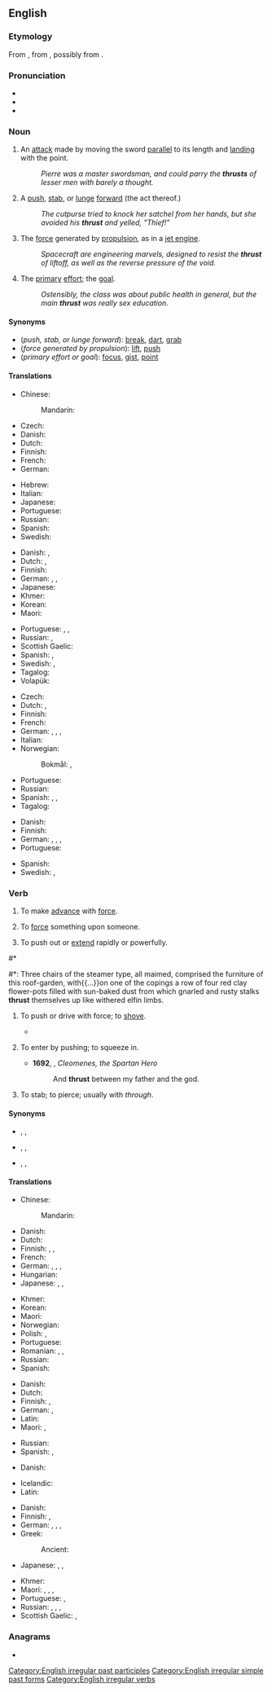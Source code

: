 ==English==
{{wikipedia|dab=Thrust (disambiguation)|Thrust}}

===Etymology===
From {{der|en|non|þrysta}}, from {{der|en|gem-pro|*þrustijaną}}, possibly from {{der|en|ine-pro|*trewd-}}.
{{PIE root|en|trewd}}

===Pronunciation===
* {{IPA|en|/θɹʌst/}}
* {{audio|en|En-us-thrust.ogg|Audio (US)}}
* {{rhymes|en|ʌst}}

===Noun===
{{en-noun|~}}

# {{lb|en|fencing}} An [[attack]] made by moving the sword [[parallel]] to its length and [[land]]ing with the point.
#: ''Pierre was a master swordsman, and could parry the '''thrusts''' of lesser men with barely a thought.''
# A [[push]], [[stab]], or [[lunge]] [[forward]] (the act thereof.)
#: ''The cutpurse tried to knock her satchel from her hands, but she avoided his '''thrust''' and yelled, "Thief!"''
# The [[force]] generated by [[propulsion]], as in a [[jet engine]].
#: ''Spacecraft are engineering marvels, designed to resist the '''thrust''' of liftoff, as well as the reverse pressure of the void.''
# {{lb|en|figuratively}} The [[primary]] [[effort]]; the [[goal]].
#: ''Ostensibly, the class was about public health in general, but the main '''thrust''' was really sex education.''

====Synonyms====
* (''push, stab, or lunge forward''): [[break]], [[dart]], [[grab]]
* (''force generated by propulsion''): [[lift]], [[push]]
* (''primary effort or goal''): [[focus]], [[gist]], [[point]]

====Translations====
{{trans-top|an attack with a sword}}
* Chinese:
*: Mandarin: {{t|cmn|刺击}}
* Czech: {{t|cs|výpad|m}}
* Danish: {{t|da|stød|n}}
* Dutch: {{t+|nl|steek|m}}
* Finnish: {{t+|fi|pisto}}
* French: {{t+|fr|estocade|f}}
* German: {{t+|de|Stoß|m}}
{{trans-mid}}
* Hebrew: {{t+|he|אִבְחָה|f|tr=ivẖá}}
* Italian: {{t+|it|stoccata}}
* Japanese: {{t+|ja|突き|tr=つき, tsuki|sc=Jpan}}
* Portuguese: {{t|pt|estocada|f}}
* Russian: {{t+|ru|уко́л|m}}
* Spanish: {{t+|es|estocada|f}}
* Swedish: {{t+|sv|stöt}}
{{trans-bottom}}

{{trans-top|a lunge forward}}
* Danish: {{t+|da|anfald|n}}, {{t|da|fremstød|n}}
* Dutch: {{t+|nl|stoot|m}}, {{t+|nl|steek|m}}
* Finnish: {{t+|fi|syöksy}}
* German: {{t+|de|Stoß|m}}, {{t+|de|Stich|m}}, {{t+|de|Vorstoß|m}}
* Japanese: {{t+|ja|突き|tr=tsuki}}
* Khmer: {{t|km|ដំណើរហក់|tr=dɑm naəhɑk|sc=Khmr}}
* Korean: {{t-needed|ko}}
* Maori: {{t|mi|pūmuka}}
{{trans-mid}}
* Portuguese: {{t+|pt|impulso|m}}, {{t+|pt|ímpeto|m}}, {{t+|pt|ataque|m}}
* Russian: {{t+|ru|вы́пад|m}}, {{t+|ru|уда́р|m}}
* Scottish Gaelic: {{t|gd|sparradh|m}}
* Spanish: {{t+|es|empuje|m}}, {{t+|es|envión|m}}
* Swedish: {{t+|sv|anfall}}, {{t+|sv|framstöt}}
* Tagalog: {{t+|tl|sikad}}
* Volapük: {{t-needed|vo}}
{{trans-bottom}}

{{trans-top|force due to propulsion}}
* Czech: {{t+|cs|tah|m}}
* Dutch: {{t+|nl|druk|m}}, {{t+|nl|stuwkracht|f}}
* Finnish: {{t+|fi|työntövoima}}
* French: {{t+|fr|poussée}}
* German: {{t+|de|Schub|m}}, {{t|de|Schubkraft|f}}, {{t+|de|Druck|m}}, {{t+|de|Druckkraft|f}}
* Italian: {{t+|it|spinta|f}}
* Norwegian:
*: Bokmål: {{t|nb|skyvekraft|m|f}}, {{t|nb|thrust|m}}
{{trans-mid}}
* Portuguese: {{t+|pt|impulso|m}}
* Russian: {{t+|ru|тя́га|f}}
* Spanish: {{t+|es|empuje|m}}, {{t+|es|envión|m}}, {{t+|es|impulso|m}}
* Tagalog: {{t+|tl|sikad}}
{{trans-bottom}}

{{trans-top|(figurative) primary effort}}
* Danish: {{t+|da|mål|n}}
* Finnish: {{t+|fi|ydin}}
* German: {{t|de|Stoßrichtung|f}}, {{t+|de|Tenor|m}}, {{t+|de|Ziel}}, {{t|de|Zielrichtung|f}}
* Portuguese: {{t+|pt|ênfase|f}}
{{trans-mid}}
* Spanish: {{t+|es|énfasis|m}}
* Swedish: {{t+|sv|syfte}}, {{t+|sv|mål}}
{{trans-bottom}}

===Verb===
{{en-verb|thrusts|thrusting|thrust|past2=thrusted}}

# {{lb|en|intransitive}} To make [[advance]] with [[force#Noun|force]].
#: {{ux|en|We '''thrust''' at the enemy with our forces.}}
# {{lb|en|transitive}} To [[force#Verb|force]] something upon someone.
#: {{ux|en|I asked her not to '''thrust''' the responsibility on me.}}
# {{lb|en|transitive}} To push out or [[extend]] rapidly or powerfully.
#: {{ux|en|He '''thrust''' his arm into the icy stream and grabbed a wriggling fish, astounding the observers.}}
#: {{ux|en|Towers '''thrusting''' skyward.}}

#* {{RQ:Vance Nobody|I}}
#*: Three chairs of the steamer type, all maimed, comprised the furniture of this roof-garden, with{{...}}on one of the copings a row of four red clay flower-pots filled with sun-baked dust from which gnarled and rusty stalks '''thrust''' themselves up like withered elfin limbs.
# {{lb|en|transitive}} To push or drive with force; to [[shove]].
#: {{ux|en|to '''thrust''' anything with the hand or foot, or with an instrument}}
#* {{RQ:Milton Paradise Regained|Samson Agonistes|28|passage=Into a Dungeon '''thruſt''', to work with Slaves?}}
# {{lb|en|intransitive}} To enter by pushing; to squeeze in.
#* '''1692''', {{w|John Dryden}}, ''Cleomenes, the Spartan Hero''
#*: And '''thrust''' between my father and the god.
# To stab; to pierce; usually with ''through''.

====Synonyms====
* {{sense|advance with force}} {{l|en|attack}}, {{l|en|charge}}, {{l|en|rush}}
* {{sense|force upon someone}} {{l|en|compel}}, {{l|en|charge}}, {{l|en|force}}
* {{sense|push out or extend rapidly and powerfully}} {{l|en|dart}}, {{l|en|reach}}, {{l|en|stab}}

====Translations====
{{trans-top|make an advance with force}}
* Chinese:
*: Mandarin: {{t+|cmn|推力|tr=tuīlì|sc=Hani}}
* Danish: {{t|da|støde}}
* Dutch: {{t|nl|vooruitstuwen}}
* Finnish: {{t+|fi|iskeä}}, {{t+|fi|sysätä}}, {{t|fi|työntyä}}
* French: {{t+|fr|propulser}}
* German: {{t+|de|schieben}}, {{t+|de|stoßen}}, {{t|de|entgegenwerfen}}, {{t+|de|stürmen}}
* Hungarian: {{t+|hu|taszít}}
* Japanese: {{t+|ja|押す|tr=おす, osu|sc=Jpan}}, {{t+|ja|突く|tr=つく, tsuku|sc=Jpan}}, {{t+|ja|刺す|tr=さす, sasu|sc=Jpan}}
{{trans-mid}}
* Khmer: {{t|km|រុញច្រាន|tr=ruɲ craan|sc=Khmr}}
* Korean: {{t+|ko|돌격|tr=dolgyeok-hada|alt=돌격하다}}
* Maori: {{t|mi|whakaete}}
* Norwegian: {{t|no|støt}}
* Polish: {{t+|pl|forsować|impf}}, {{t|pl|sforsować|pf}}
* Portuguese: {{t+|pt|empurrar}}
* Romanian: {{t+|ro|împinge}}, {{t+|ro|buși}}, {{t+|ro|împunge}}
* Russian: {{t+|ru|наступа́ть|impf}}
* Spanish: {{t+|es|propulsar}}
{{trans-bottom}}

{{trans-top|force something upon someone}}
* Danish: {{t|da|påtvinge}}
* Dutch: {{t+|nl|opdringen}}
* Finnish: {{t+|fi|sysätä}}, {{t+|fi|työntää}}
* German: {{t+|de|aufdrängen}}, {{t+|de|drängen}}
* Latin: {{t|la|trūdō}}
* Maori: {{t|mi|whātoro}}, {{t|mi|whakatoro}}
{{trans-mid}}
* Russian: {{t+|ru|навя́зывать|impf}}
* Spanish: {{t+|es|asestar}}, {{t+|es|forzar}}
{{trans-bottom}}

{{trans-top|push or drive something with force}}
* Danish: {{t|da|skubbe}}
{{trans-mid}}
* Icelandic: {{t+|is|þrýsta}}
* Latin: {{t|la|trūdō}}
{{trans-bottom}}

{{trans-top|push out or extend rapidly or powerfully}}
* Danish: {{t|da|lange ud}}
* Finnish: {{t+|fi|sysätä}}, {{t+|fi|työntää}}
* German: {{t+|de|stoßen}}, {{t+|de|stechen}}, {{t+|de|stecken}}, {{t+|de|schieben}}
* Greek:
*: Ancient: {{t|grc|ὠθέω}}
* Japanese: {{t+|ja|押す|tr=おす, osu|sc=Jpan}}, {{t+|ja|突く|tr=つく, tsuku|sc=Jpan}}, {{t+|ja|刺す|tr=さす, sasu|sc=Jpan}}
{{trans-mid}}
* Khmer: {{t|km|រុញច្រាន|tr=ruɲ craan|sc=Khmr}}
* Maori: {{t|mi|torohaki}}, {{t|mi|kōkō}}, {{t|mi|pūmuka}}, {{t|mi|whakatoro}}
* Portuguese: {{t+|pt|esticar}}, {{t+|pt|estender}}
* Russian: {{t+|ru|пиха́ть|impf}}, {{t+|ru|пихну́ть|pf}}, {{t+|ru|толка́ть|impf}}, {{t+|ru|толкну́ть|pf}}
* Scottish Gaelic: {{t|gd|stob}}, {{t|gd|buail}}
{{trans-bottom}}

===Anagrams===
* {{anagrams|en|a=hrsttu|'struth|Hurtts|struth|thurst|truths}}

[[Category:English irregular past participles]]
[[Category:English irregular simple past forms]]
[[Category:English irregular verbs]]
